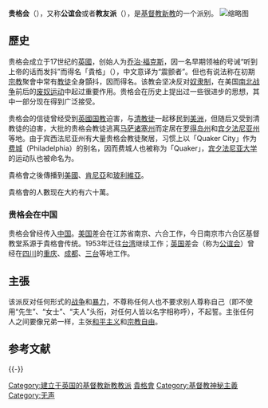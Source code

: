 {{noteTA
|1=zh:佐治;zh-hans:乔治;zh-hk:佐治;zh-sg:乔治;zh-tw:喬治;zh-cn:乔治
}}
{{Infobox Christian denomination
|name = 貴格會<br>Religious Society of Friends
|image = Quaker star-T.svg
|imagewidth = 150px
|imagealttext = Quaker Star
|caption = 
|main_classification = [[新教|新教]]
|theology = 不一
|polity = [[公理会|公理会]]教体
|founder = [[乔治·福克斯|乔治·福克斯]]
|founded_date = 17世紀中葉
|founded_place = {{UK}}
|separated_from = [[英国国教会|英国国教会]]
|separations =[[震教徒|震教徒]]<ref>Michael Bjerknes Aune; Valerie M. DeMarinis. ''[http://books.google.com/books?id=bxn6Thqm9KsC&pg=PA105 Religious and Social Ritual: Interdisciplinary Explorations]''. SUNY Press; 1996. ISBN 978-0-7914-2825-2. p. 105.</ref>
|fellowships = {{le|Friends World Committee for Consultation}}
|associations = {{le|Friends United Meeting}}, {{le|Evangelical Friends International}}, {{le|Central Yearly Meeting of Friends}}, {{le|Conservative Friends}}, {{le|Friends General Conference}}, {{le|Beanite Quakerism}}
|footnotes =
}}
{{新教}}
'''贵格会'''（{{lang-en|Quaker}}），又称'''公谊会'''或者'''教友派'''（{{lang-en|Religious Society of Friends}}），是[[基督教|基督教]][[新教|新教]]的一个派别。
[[File:2017-03-04_基督教台灣貴格會東園教會.jpg|缩略图]]

== 歷史 ==
贵格会成立于17世纪的[[英國|英國]]，创始人为[[乔治·福克斯|乔治·福克斯]]，因一名早期领袖的号诫“听到上帝的话而发抖”而得名「貴格」（{{lang|en|Quaker}}），中文意译为“震颤者”。但也有说法称在初期[[宗教|宗教]]聚會中常有[[教徒|教徒]]全身顫抖，因而得名。该教会坚决反对[[奴隶制|奴隶制]]，在美国[[南北战争|南北战争]]前后的[[废奴运动|废奴运动]]中起过重要作用。贵格会在历史上提出过一些很进步的思想，其中一部分现在得到广泛接受。

贵格会的信徒曾经受到[[英國国教|英國国教]]迫害，与[[清教徒|清教徒]]一起移民到[[美洲|美洲]]，但随后又受到清教徒的迫害，大批的贵格会教徒逃离[[马萨诸塞州|马萨诸塞州]]而定居在[[罗得岛州|罗得岛州]]和[[宾夕法尼亚州|宾夕法尼亚州]]等地。由于宾西法尼亚州有大量贵格会教徒聚居，习惯上以「Quaker City」作为[[费城|费城]]（Philadelphia）的别名，因而费城人也被称为「Quaker」，[[宾夕法尼亚大学|宾夕法尼亚大学]]的运动队也被命名为{{link-en|宾夕法尼亚大学贵格会队|Penn Quakers}}。

貴格會之後傳播到[[美國|美國]]、[[肯尼亞|肯尼亞]]和[[玻利維亞|玻利維亞]]。

貴格會的人數现在大約有六十萬。

===贵格会在中国===
{{Main|美国贵格会差会|英国公谊会差会}}
贵格会曾经传入[[中国|中国]]。[[美国|美国]]差会在江苏省南京、六合工作，今日南京市六合区基督教堂系源于貴格會传统。1953年迁往[[台湾|台湾]]继续工作；[[英国|英国]]差会（称为[[公谊会|公谊会]]）曾经在[[四川|四川]]的[[重庆|重庆]]、[[成都|成都]]、[[三台|三台]]等地工作。

== 主張 ==
该派反对任何形式的[[战争|战争]]和[[暴力|暴力]]，不尊称任何人也不要求别人尊称自己（即不使用“先生”、“女士”、“夫人”头衔，对任何人皆以名字相称呼），不起誓。主张任何人之间要像兄弟一样，主张[[和平主义|和平主义]]和[[宗教自由|宗教自由]]。

{{missing information|宗教主张（由于自由表达各种都有，甚至包括无神教友；可按英文维基百科简略翻译）}}

== 参考文献 ==
{{Reflist}}

{{-}}
{{Simple living |state = collapsed }}

{{Authority control}}

[[Category:建立于英国的基督教新教教派|Category:建立于英国的基督教新教教派]]
[[Category:貴格會|]]
[[Category:基督教神秘主義|Category:基督教神秘主義]]
[[Category:无声|Category:无声]]